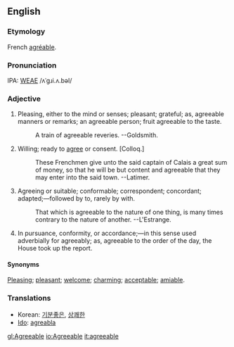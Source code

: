 ==English==
===Etymology===
French [[agréable]].

===Pronunciation===
IPA: [[WEAE]] /ʌˈgɹi.ʌ.bəl/

===Adjective===
# Pleasing, either to the mind or senses; pleasant; grateful; as, agreeable manners or remarks; an agreeable  person; fruit agreeable to the taste.
#:    A train of agreeable reveries. --Goldsmith.
# Willing; ready to [[agree]] or consent. [Colloq.]
#:    These Frenchmen give unto the said captain of Calais a great sum of money, so that he will be but content and agreeable that they may enter into the said town. --Latimer.
# Agreeing or suitable; conformable; correspondent; concordant; adapted;&mdash;followed by to, rarely by with.
#:    That which is agreeable to the nature of one thing, is many times contrary to the nature of another. --L'Estrange.
# In pursuance, conformity, or accordance;&mdash;in this sense used adverbially for agreeably; as, agreeable to the order of the day, the House took up the report.

====Synonyms====
[[Pleasing]]; [[pleasant]]; [[welcome]]; [[charming]]; [[acceptable]]; [[amiable]].

===Translations===
*Korean: [[기분좋은]], [[상쾌한]]
*[[Ido]]: [[agreabla]]

[[gl:Agreeable]]
[[io:Agreeable]]
[[it:agreeable]]
